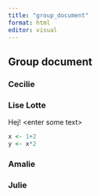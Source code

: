 ```yaml
---
title: "group_document"
format: html
editor: visual
---
```


## Group document

### Cecilie

### Lise Lotte

Hej! \<enter some text\>

```r
x <- 1+2
y <- x*2
```

### Amalie

### Julie
